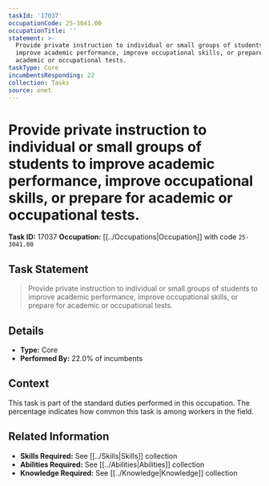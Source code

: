 ```yaml
---
taskId: '17037'
occupationCode: 25-3041.00
occupationTitle: ''
statement: >-
  Provide private instruction to individual or small groups of students to
  improve academic performance, improve occupational skills, or prepare for
  academic or occupational tests.
taskType: Core
incumbentsResponding: 22
collection: Tasks
source: onet
---
```

# Provide private instruction to individual or small groups of students to improve academic performance, improve occupational skills, or prepare for academic or occupational tests.

**Task ID:** 17037
**Occupation:** [[../Occupations|Occupation]] with code `25-3041.00`

## Task Statement

> Provide private instruction to individual or small groups of students to improve academic performance, improve occupational skills, or prepare for academic or occupational tests.

## Details

- **Type:** Core
- **Performed By:** 22.0% of incumbents

## Context

This task is part of the standard duties performed in this occupation. The percentage indicates how common this task is among workers in the field.

## Related Information

- **Skills Required:** See [[../Skills|Skills]] collection
- **Abilities Required:** See [[../Abilities|Abilities]] collection
- **Knowledge Required:** See [[../Knowledge|Knowledge]] collection
